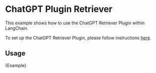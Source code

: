 # ChatGPT Plugin Retriever

This example shows how to use the ChatGPT Retriever Plugin within LangChain.

To set up the ChatGPT Retriever Plugin, please follow instructions [here](https://github.com/openai/chatgpt-retrieval-plugin).

## Usage


<CodeBlock language="typescript">{Example}</CodeBlock>
